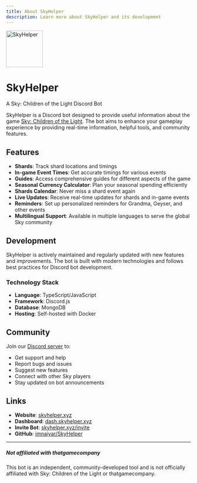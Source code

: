 ---
title: About SkyHelper
description: Learn more about SkyHelper and its development
---

<div style={{ textAlign: "center", marginBottom: "2rem" }}>
  <img
    src="https://skyhelper.xyz/assets/img/boticon.png"
    height="100"
    width="100"
    alt="SkyHelper"
    style={{ display: "block", margin: "0 auto", borderRadius: "0.5rem" }}
  />
  <h1 style={{ marginTop: "1rem" }}>SkyHelper</h1>
  <p style={{ color: "var(--fd-muted-foreground)" }}>A Sky: Children of the Light Discord Bot</p>
</div>

SkyHelper is a Discord bot designed to provide useful information about the game [Sky: Children of the Light](https://thatskygame.com). The bot aims to enhance your gameplay experience by providing real-time information, helpful tools, and community features.

## Features

- **Shards**: Track shard locations and timings
- **In-game Event Times**: Get accurate timings for various events
- **Guides**: Access comprehensive guides for different aspects of the game
- **Seasonal Currency Calculator**: Plan your seasonal spending efficiently
- **Shards Calendar**: Never miss a shard event again
- **Live Updates**: Receive real-time updates for shards and in-game events
- **Reminders**: Set up personalized reminders for Grandma, Geyser, and other events
- **Multilingual Support**: Available in multiple languages to serve the global Sky community

## Development

SkyHelper is actively maintained and regularly updated with new features and improvements. The bot is built with modern technologies and follows best practices for Discord bot development.

### Technology Stack

- **Language**: TypeScript/JavaScript
- **Framework**: Discord.js
- **Database**: MongoDB
- **Hosting**: Self-hosted with Docker

## Community

Join our [Discord server](https://discord.com/invite/2rjCRKZsBb) to:

- Get support and help
- Report bugs and issues
- Suggest new features
- Connect with other Sky players
- Stay updated on bot announcements

## Links

- **Website**: [skyhelper.xyz](https://skyhelper.xyz)
- **Dashboard**: [dash.skyhelper.xyz](https://dash.skyhelper.xyz)
- **Invite Bot**: [skyhelper.xyz/invite](https://skyhelper.xyz/invite)
- **GitHub**: [imnaiyar/SkyHelper](https://github.com/imnaiyar/SkyHelper)

---

##### Not affiliated with thatgamecompany

This bot is an independent, community-developed tool and is not officially affiliated with Sky: Children of the Light or thatgamecompany.
